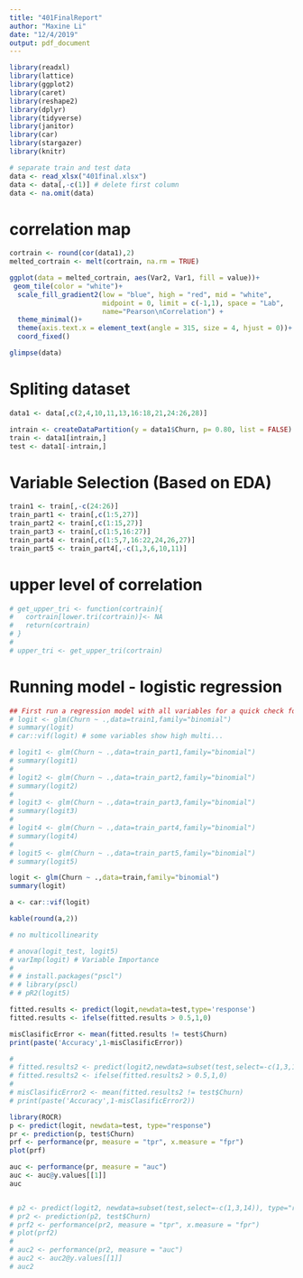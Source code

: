 ```yaml
---
title: "401FinalReport"
author: "Maxine Li"
date: "12/4/2019"
output: pdf_document
---
```


```r
library(readxl)
library(lattice)
library(ggplot2)
library(caret)
library(reshape2)
library(dplyr)
library(tidyverse)
library(janitor)
library(car)
library(stargazer)
library(knitr)
```

```r
# separate train and test data
data <- read_xlsx("401final.xlsx")
data <- data[,-c(1)] # delete first column
data <- na.omit(data)

```

# correlation map
```r
cortrain <- round(cor(data1),2)
melted_cortrain <- melt(cortrain, na.rm = TRUE)

ggplot(data = melted_cortrain, aes(Var2, Var1, fill = value))+
 geom_tile(color = "white")+
  scale_fill_gradient2(low = "blue", high = "red", mid = "white", 
                       midpoint = 0, limit = c(-1,1), space = "Lab", 
                       name="Pearson\nCorrelation") + 
  theme_minimal()+ 
  theme(axis.text.x = element_text(angle = 315, size = 4, hjust = 0))+
  coord_fixed()

```

```r
glimpse(data)
```

# Spliting dataset
```r
data1 <- data[,c(2,4,10,11,13,16:18,21,24:26,28)]

intrain <- createDataPartition(y = data1$Churn, p= 0.80, list = FALSE)
train <- data1[intrain,]
test <- data1[-intrain,]

```

# Variable Selection (Based on EDA)
```r
train1 <- train[,-c(24:26)]
train_part1 <- train[,c(1:5,27)]
train_part2 <- train[,c(1:15,27)]
train_part3 <- train[,c(1:5,16:27)]
train_part4 <- train[,c(1:5,7,16:22,24,26,27)]
train_part5 <- train_part4[,-c(1,3,6,10,11)]
```

# upper level of correlation
```r
# get_upper_tri <- function(cortrain){
#   cortrain[lower.tri(cortrain)]<- NA
#   return(cortrain)
# }
# 
# upper_tri <- get_upper_tri(cortrain)

```

# Running model - logistic regression
```r
## First run a regression model with all variables for a quick check for multicollinearity
# logit <- glm(Churn ~ .,data=train1,family="binomial")
# summary(logit)
# car::vif(logit) # some variables show high multi...

# logit1 <- glm(Churn ~ .,data=train_part1,family="binomial")
# summary(logit1)
# 
# logit2 <- glm(Churn ~ .,data=train_part2,family="binomial")
# summary(logit2)
# 
# logit3 <- glm(Churn ~ .,data=train_part3,family="binomial")
# summary(logit3)
# 
# logit4 <- glm(Churn ~ .,data=train_part4,family="binomial")
# summary(logit4)
# 
# logit5 <- glm(Churn ~ .,data=train_part5,family="binomial")
# summary(logit5)

logit <- glm(Churn ~ .,data=train,family="binomial")
summary(logit)

a <- car::vif(logit)

kable(round(a,2))

# no multicollinearity
```



```r
# anova(logit_test, logit5)
# varImp(logit) # Variable Importance
# 
# # install.packages("pscl")
# # library(pscl)
# # pR2(logit5)
```

```r
fitted.results <- predict(logit,newdata=test,type='response')
fitted.results <- ifelse(fitted.results > 0.5,1,0)

misClasificError <- mean(fitted.results != test$Churn)
print(paste('Accuracy',1-misClasificError))

# 
# fitted.results2 <- predict(logit2,newdata=subset(test,select=-c(1,3,14)),type='response')
# fitted.results2 <- ifelse(fitted.results2 > 0.5,1,0)
# 
# misClasificError2 <- mean(fitted.results2 != test$Churn)
# print(paste('Accuracy',1-misClasificError2))

```

```r
library(ROCR)
p <- predict(logit, newdata=test, type="response")
pr <- prediction(p, test$Churn)
prf <- performance(pr, measure = "tpr", x.measure = "fpr")
plot(prf)

auc <- performance(pr, measure = "auc")
auc <- auc@y.values[[1]]
auc


# p2 <- predict(logit2, newdata=subset(test,select=-c(1,3,14)), type="response")
# pr2 <- prediction(p2, test$Churn)
# prf2 <- performance(pr2, measure = "tpr", x.measure = "fpr")
# plot(prf2)
# 
# auc2 <- performance(pr2, measure = "auc")
# auc2 <- auc2@y.values[[1]]
# auc2

```


